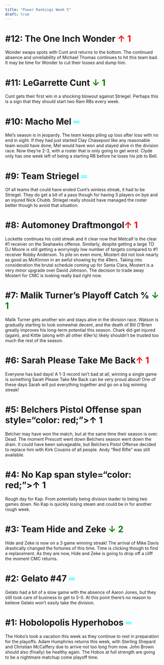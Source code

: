 ```yaml
---
title: "Power Rankings Week 5"
draft: true
---
```


# #12: The One Inch Wonder <span style="color: red;">↑ 1</span>
Wonder swaps spots with Cunt and returns to the bottom. The continued absence and unreliability of Michael Thomas continues to hit this team bad. It may be time for Wonder to cut their losses and dump him. 

# #11: LeGarrette Cunt <span style="color: green;">↓ 1</span>
Cunt gets their first win in a shocking blowout against Striegel. Perhaps this is a sign that they should start two Ram RBs every week.  

# #10: Macho Mel <span style="color: aqua;">═</span>
Mel’s season is in jeopardy. The team keeps piling up loss after loss with no end in sight. If they had just started Clay Chasepool like any reasonable team would have done, Mel would have won and stayed alive in the division race. Now they’re 2-3, with a roster that is only going to get worst. Clyde only has one week left of being a starting RB before he loses his job to Bell. 

# #9: Team Striegel <span style="color: aqua;">═</span>
Of all teams that could have ended Cunt’s winless streak, it had to be Striegel. They do get a bit of a pass though for having 5 players on bye and an injured Nick Chubb. Striegel really should have managed the roster better though to avoid that situation. 

# #8: Automoney Draftmongol<span style="color: red;">↑ 1</span>
Lockette continues his cold streak and it clear now that Metcalf is the clear #1 receiver on the Seahawks offense. Similarly, despite getting a large TD DJ Moore is still getting a worryingly low number of targets compared to #1 receiver Robby Anderson. To pile on even more, Mostert did not look nearly as good as McKinnon in an awful showing by the 49ers. Taking into consideration the brutal schedule coming up for Santa Clara, Mostert is a very minor upgrade over David Johnson. The decision to trade away Mostert for CMC is looking really bad right now.  

# #7: Malik Turner’s Playoff Catch % <span style="color: green;">↓ 1</span>
Malik Turner gets another win and stays alive in the division race. Watson is gradually starting to look somewhat decent, and the death of Bill O’Brien greatly improves his long-term potential this season. Chark did get injured (again), and Kittle (along with all other 49er’s) likely shouldn’t be trusted too much the rest of the season. 


# #6: Sarah Please Take Me Back<span style="color: red;">↑ 1 </span>
Everyone has bad days! A 1-3 record isn’t bad at all, winning a single game is something Sarah Please Take Me Back can be very proud about! One of these days Sarah will put everything together and go on a big winning streak! 

# #5: Belchers Pistol Offense span style="color: red;">↑ 1</span>
Belcher may have won the match, but at the same time their season is over. Dead. The moment Prescott went down Belchers season went down the drain. It could have been salvageable, but Belchers Pistol Offense decided to replace him with Kirk Cousins of all people. Andy “Red Rifle” was still available. 

# #4: No Kap span style="color: red;">↑ 1</span>
Rough day for Kap. From potentially being division leader to being two games down. No Kap is quickly losing steam and could be in for another rough week. 

# #3: Team Hide and Zeke <span style="color: green;">↓ 2</span>
Hide and Zeke is now on a 3 game winning streak! The arrival of Mike Davis drastically changed the fortunes of this time. Time is clicking though to find a replacement. As they are now, Hide and Zeke is going to drop off a cliff the moment CMC returns. 

# #2: Gelato #47 <span style="color: aqua;">═</span>
Gelato had a bit of a slow game with the absence of Aaron Jones, but they still took care of business to get to 5-0. At this point there’s no reason to believe Gelato won’t easily take the division.

# #1: Hobolopolis Hyperhobos <span style="color: aqua;">═</span>
The Hobo’s took a vacation this week as they continue to rest in preparation for the playoffs. Adam Humphries returns this week, with Sterling Shepard and Christian McCaffery due to arrive not too long from now. John Brown should also (finally) be healthy again. The Hobos at full strength are going to be a nightmare matchup come playoff time. 









```r

          
          
```

